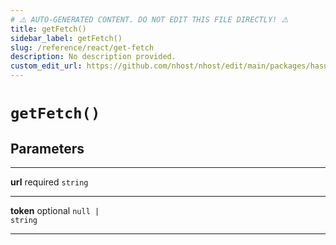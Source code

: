 ```yaml
---
# ⚠️ AUTO-GENERATED CONTENT. DO NOT EDIT THIS FILE DIRECTLY! ⚠️
title: getFetch()
sidebar_label: getFetch()
slug: /reference/react/get-fetch
description: No description provided.
custom_edit_url: https://github.com/nhost/nhost/edit/main/packages/hasura-auth-js/src/utils/fetch.ts#L54
---
```


# `getFetch()`

## Parameters

---

**<span className="parameter-name">url</span>** <span className="optional-status">required</span> <code>string</code>

---

**<span className="parameter-name">token</span>** <span className="optional-status">optional</span> <code>null &#124; string</code>

---
